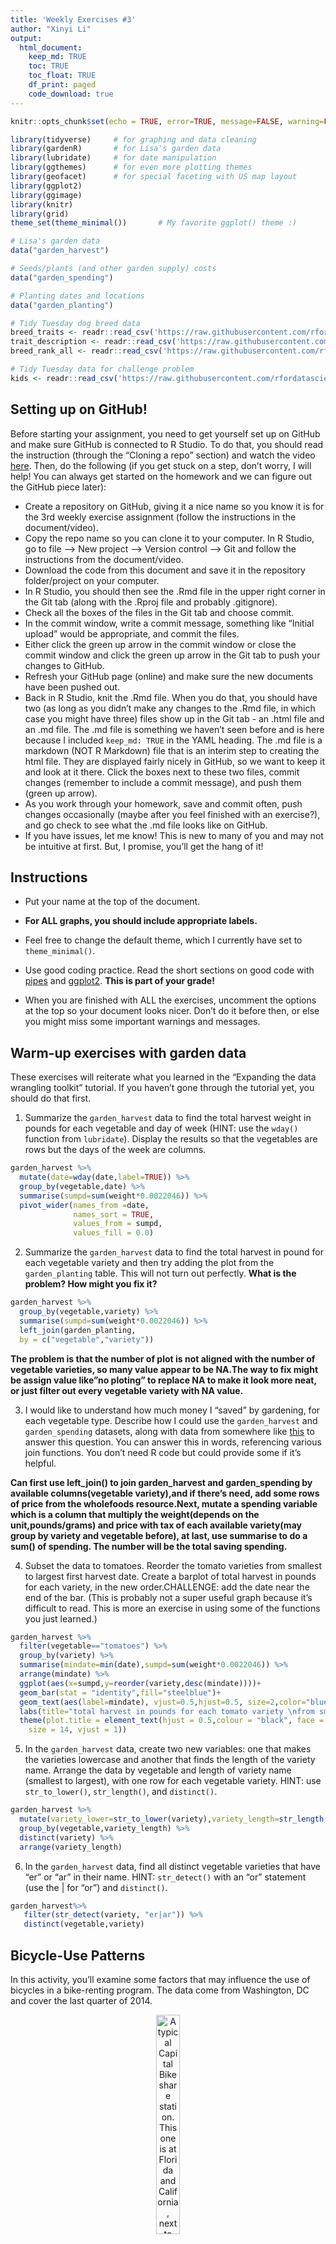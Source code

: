 ```yaml
---
title: 'Weekly Exercises #3'
author: "Xinyi Li"
output: 
  html_document:
    keep_md: TRUE
    toc: TRUE
    toc_float: TRUE
    df_print: paged
    code_download: true
---
```



```r
knitr::opts_chunk$set(echo = TRUE, error=TRUE, message=FALSE, warning=FALSE)
```

```r
library(tidyverse)     # for graphing and data cleaning
library(gardenR)       # for Lisa's garden data
library(lubridate)     # for date manipulation
library(ggthemes)      # for even more plotting themes
library(geofacet)      # for special faceting with US map layout
library(ggplot2)
library(ggimage)
library(knitr)
library(grid)
theme_set(theme_minimal())       # My favorite ggplot() theme :)
```

```r
# Lisa's garden data
data("garden_harvest")

# Seeds/plants (and other garden supply) costs
data("garden_spending")

# Planting dates and locations
data("garden_planting")

# Tidy Tuesday dog breed data
breed_traits <- readr::read_csv('https://raw.githubusercontent.com/rfordatascience/tidytuesday/master/data/2022/2022-02-01/breed_traits.csv')
trait_description <- readr::read_csv('https://raw.githubusercontent.com/rfordatascience/tidytuesday/master/data/2022/2022-02-01/trait_description.csv')
breed_rank_all <- readr::read_csv('https://raw.githubusercontent.com/rfordatascience/tidytuesday/master/data/2022/2022-02-01/breed_rank.csv')

# Tidy Tuesday data for challenge problem
kids <- readr::read_csv('https://raw.githubusercontent.com/rfordatascience/tidytuesday/master/data/2020/2020-09-15/kids.csv')
```

## Setting up on GitHub!

Before starting your assignment, you need to get yourself set up on GitHub and make sure GitHub is connected to R Studio. To do that, you should read the instruction (through the "Cloning a repo" section) and watch the video [here](https://github.com/llendway/github_for_collaboration/blob/master/github_for_collaboration.md). Then, do the following (if you get stuck on a step, don't worry, I will help! You can always get started on the homework and we can figure out the GitHub piece later):

* Create a repository on GitHub, giving it a nice name so you know it is for the 3rd weekly exercise assignment (follow the instructions in the document/video).  
* Copy the repo name so you can clone it to your computer. In R Studio, go to file --> New project --> Version control --> Git and follow the instructions from the document/video.  
* Download the code from this document and save it in the repository folder/project on your computer.  
* In R Studio, you should then see the .Rmd file in the upper right corner in the Git tab (along with the .Rproj file and probably .gitignore).  
* Check all the boxes of the files in the Git tab and choose commit.  
* In the commit window, write a commit message, something like "Initial upload" would be appropriate, and commit the files.  
* Either click the green up arrow in the commit window or close the commit window and click the green up arrow in the Git tab to push your changes to GitHub.  
* Refresh your GitHub page (online) and make sure the new documents have been pushed out.  
* Back in R Studio, knit the .Rmd file. When you do that, you should have two (as long as you didn't make any changes to the .Rmd file, in which case you might have three) files show up in the Git tab - an .html file and an .md file. The .md file is something we haven't seen before and is here because I included `keep_md: TRUE` in the YAML heading. The .md file is a markdown (NOT R Markdown) file that is an interim step to creating the html file. They are displayed fairly nicely in GitHub, so we want to keep it and look at it there. Click the boxes next to these two files, commit changes (remember to include a commit message), and push them (green up arrow).  
* As you work through your homework, save and commit often, push changes occasionally (maybe after you feel finished with an exercise?), and go check to see what the .md file looks like on GitHub.  
* If you have issues, let me know! This is new to many of you and may not be intuitive at first. But, I promise, you'll get the hang of it! 



## Instructions

* Put your name at the top of the document. 

* **For ALL graphs, you should include appropriate labels.** 

* Feel free to change the default theme, which I currently have set to `theme_minimal()`. 

* Use good coding practice. Read the short sections on good code with [pipes](https://style.tidyverse.org/pipes.html) and [ggplot2](https://style.tidyverse.org/ggplot2.html). **This is part of your grade!**

* When you are finished with ALL the exercises, uncomment the options at the top so your document looks nicer. Don't do it before then, or else you might miss some important warnings and messages.


## Warm-up exercises with garden data

These exercises will reiterate what you learned in the "Expanding the data wrangling toolkit" tutorial. If you haven't gone through the tutorial yet, you should do that first.

  1. Summarize the `garden_harvest` data to find the total harvest weight in pounds for each vegetable and day of week (HINT: use the `wday()` function from `lubridate`). Display the results so that the vegetables are rows but the days of the week are columns.

```r
garden_harvest %>% 
  mutate(date=wday(date,label=TRUE)) %>% 
  group_by(vegetable,date) %>% 
  summarise(sumpd=sum(weight*0.0022046)) %>% 
  pivot_wider(names_from =date,
              names_sort = TRUE,
              values_from = sumpd,
              values_fill = 0.0)
```

  2. Summarize the `garden_harvest` data to find the total harvest in pound for each vegetable variety and then try adding the plot from the `garden_planting` table. This will not turn out perfectly. **What is the problem? How might you fix it?**

```r
garden_harvest %>% 
  group_by(vegetable,variety) %>% 
  summarise(sumpd=sum(weight*0.0022046)) %>% 
  left_join(garden_planting,
  by = c("vegetable","variety"))
```
**The problem is that the number of plot is not aligned with the number of vegetable varieties, so many value appear to be NA.The way to fix might be assign value like"no ploting" to replace NA to make it look more neat, or just filter out every vegetable variety with NA value.**

  3. I would like to understand how much money I "saved" by gardening, for each vegetable type. Describe how I could use the `garden_harvest` and `garden_spending` datasets, along with data from somewhere like [this](https://products.wholefoodsmarket.com/search?sort=relevance&store=10542) to answer this question. You can answer this in words, referencing various join functions. You don't need R code but could provide some if it's helpful.

**Can first use left_join() to join garden_harvest and garden_spending by available columns(vegetable variety),and if there's need, add some rows of price from the wholefoods resource.Next, mutate a spending variable which is a column that multiply the weight(depends on the unit,pounds/grams) and price with tax of each available variety(may group by variety and vegetable before), at last, use summarise to do a sum() of spending. The number will be the total saving spending.**


  4. Subset the data to tomatoes. Reorder the tomato varieties from smallest to largest first harvest date. Create a barplot of total harvest in pounds for each variety, in the new order.CHALLENGE: add the date near the end of the bar. (This is probably not a super useful graph because it's difficult to read. This is more an exercise in using some of the functions you just learned.)

```r
garden_harvest %>% 
  filter(vegetable=="tomatoes") %>% 
  group_by(variety) %>% 
  summarise(mindate=min(date),sumpd=sum(weight*0.0022046)) %>% 
  arrange(mindate) %>% 
  ggplot(aes(x=sumpd,y=reorder(variety,desc(mindate))))+
  geom_bar(stat = "identity",fill="steelblue")+
  geom_text(aes(label=mindate), vjust=0.5,hjust=0.5, size=2,color="blue")+
  labs(title="total harvest in pounds for each tomato variety \nfrom smallest to largest first harvest date",x="total harvest(pounds)",y="tomatoes variety")+
  theme(plot.title = element_text(hjust = 0.5,colour = "black", face = "bold", 
    size = 14, vjust = 1))
```

  5. In the `garden_harvest` data, create two new variables: one that makes the varieties lowercase and another that finds the length of the variety name. Arrange the data by vegetable and length of variety name (smallest to largest), with one row for each vegetable variety. HINT: use `str_to_lower()`, `str_length()`, and `distinct()`.
  
```r
garden_harvest %>% 
  mutate(variety_lower=str_to_lower(variety),variety_length=str_length(variety)) %>% 
  group_by(vegetable,variety_length) %>% 
  distinct(variety) %>% 
  arrange(variety_length)
```

  6. In the `garden_harvest` data, find all distinct vegetable varieties that have "er" or "ar" in their name. HINT: `str_detect()` with an "or" statement (use the | for "or") and `distinct()`.

```r
garden_harvest%>% 
   filter(str_detect(variety, "er|ar")) %>% 
   distinct(vegetable,variety)
```


## Bicycle-Use Patterns

In this activity, you'll examine some factors that may influence the use of bicycles in a bike-renting program.  The data come from Washington, DC and cover the last quarter of 2014.

<center>

![A typical Capital Bikeshare station. This one is at Florida and California, next to Pleasant Pops.](https://www.macalester.edu/~dshuman1/data/112/bike_station.jpg){width="30%"}


![One of the vans used to redistribute bicycles to different stations.](https://www.macalester.edu/~dshuman1/data/112/bike_van.jpg){width="30%"}

</center>

Two data tables are available:

- `Trips` contains records of individual rentals
- `Stations` gives the locations of the bike rental stations

Here is the code to read in the data. We do this a little differently than usual, which is why it is included here rather than at the top of this file. To avoid repeatedly re-reading the files, start the data import chunk with `{r cache = TRUE}` rather than the usual `{r}`.

```r
data_site <- 
  "https://www.macalester.edu/~dshuman1/data/112/2014-Q4-Trips-History-Data.rds" 
Trips <- readRDS(gzcon(url(data_site)))
Stations<-read_csv("http://www.macalester.edu/~dshuman1/data/112/DC-Stations.csv")
```

**NOTE:** The `Trips` data table is a random subset of 10,000 trips from the full quarterly data. Start with this small data table to develop your analysis commands. **When you have this working well, you should access the full data set of more than 600,000 events by removing `-Small` from the name of the `data_site`.**

### Temporal patterns

It's natural to expect that bikes are rented more at some times of day, some days of the week, some months of the year than others. The variable `sdate` gives the time (including the date) that the rental started. Make the following plots and interpret them:

  7. A density plot, which is a smoothed out histogram, of the events versus `sdate`. Use `geom_density()`.
  
```r
Trips %>% 
  ggplot(aes(x=sdate))+
  geom_density()+
  scale_y_continuous(labels=scales::comma)+
  labs(title = " bikes rented at different months",x="date")+
  theme(plot.title=element_text(hjust=0.5,vjust=0.3,face="bold",color="black"))
#density?
```
  
  8. A density plot of the events versus time of day.  You can use `mutate()` with `lubridate`'s  `hour()` and `minute()` functions to extract the hour of the day and minute within the hour from `sdate`. Hint: A minute is 1/60 of an hour, so create a variable where 3:30 is 3.5 and 3:45 is 3.75.
  
```r
Trips %>% 
  mutate(hour=hour(sdate),min=minute(sdate)*(1/60),time=hour+min) %>% 
  ggplot(aes(x=time))+
  geom_density()+
  labs(title = " bikes rented at different time of the day",x="time of the day")+
  theme(plot.title = element_text(hjust=0.5,vjust=0.3,face="bold",color="black"))
```
  
  9. A bar graph of the events versus day of the week. Put day on the y-axis.
  
```r
Trips %>% 
  mutate(day=weekdays(sdate)) %>% 
  ggplot(aes(y=day))+
  geom_bar()+
  #scale_y_continuous(labels=scales::comma)+
  labs(title = " bikes rented at different weekdays",y="weekday",x="number of bikes rented")+
  theme(plot.title = element_text(hjust = 0.5,colour = "black", face = "bold", 
    size = 14, vjust = 1))
```
  
  10. Facet your graph from exercise 8. by day of the week. **Is there a pattern?**
  
```r
Trips %>% 
  mutate(time=hour(sdate),min=minute(sdate)*(1/60),day=weekdays(sdate)) %>% 
  ggplot(aes(x=time))+
  geom_density()+
  labs(title = " bikes rented at different time of the day on each weekdays",x="time of the day")+
  facet_wrap(vars(day),ncol=2)+
  theme(plot.title = element_text(hjust = 0.5,colour = "black", face = "bold", 
    size = 14, vjust = 1))
```
**There are two patterns respectively for weekdays and weekends. For week days, bikes are generally rented around 7am to 8am and 16pm to 18pm.On weekends,bikes are generally rented from 10 am to 17pm.**

  
The variable `client` describes whether the renter is a regular user (level `Registered`) or has not joined the bike-rental organization (`Causal`). The next set of exercises investigate whether these two different categories of users show different rental behavior and how `client` interacts with the patterns you found in the previous exercises. 

  11. Change the graph from exercise 10 to set the `fill` aesthetic for `geom_density()` to the `client` variable. You should also set `alpha = .5` for transparency and `color=NA` to suppress the outline of the density function.
  
```r
Trips %>% 
  mutate(time=hour(sdate),min=minute(sdate)*(1/60),day=weekdays(sdate)) %>% 
  ggplot(aes(x=time,fill=client))+
  geom_density(alpha = .5,color=NA)+
  labs(title = " bikes rented  at different time of the day",x="time of the day")+
  facet_wrap(vars(day),ncol=2)+
  theme(plot.title = element_text(hjust = 0.5,colour = "black", face = "bold", 
    size = 14, vjust = 1))
```

  12. Change the previous graph by adding the argument `position = position_stack()` to `geom_density()`. **In your opinion, is this better or worse in terms of telling a story? What are the advantages/disadvantages of each?**
  
```r
Trips %>% 
  mutate(time=hour(sdate),min=minute(sdate)*(1/60),day=weekdays(sdate)) %>% 
  ggplot(aes(x=time,fill=client))+
  geom_density(alpha = .5,color=NA,position = position_stack())+
  labs(title = " bikes rented at different time of the day",x="time of the day")+
  facet_wrap(vars(day),ncol=2)+
  theme(plot.title = element_text(hjust = 0.5,colour = "black", face = "bold", 
    size = 14, vjust = 1))
```

**In my opinion, the previous graph can tell a better story than this one. In the stacked plot,the original shape of casual rider frequency is lost, instead, the whole shape representing all riders' bike renting appears, which is the advantage of this plot. However, as we are going to compare two clients mode instead of the whole pattern, the previous one serves the goal better, which is this plot's disadvantage.**
  
  13. In this graph, go back to using the regular density plot (without `position = position_stack()`). Add a new variable to the dataset called `weekend` which will be "weekend" if the day is Saturday or Sunday and  "weekday" otherwise (HINT: use the `ifelse()` function and the `wday()` function from `lubridate`). Then, update the graph from the previous problem by faceting on the new `weekend` variable. 
  
```r
Trips %>% 
  mutate(weekend=ifelse(wday(sdate)%in%c(6,7),
                        yes = "weekend",
                        no="weekday")) %>% 
  mutate(time=hour(sdate),
         min=minute(sdate)*(1/60),
         day=weekdays(sdate)) %>% 
  ggplot(aes(x=time,fill=client))+
  geom_density(alpha = .5,color=NA)+
  labs(title = "bikes rented at different time of the day",x="time of the day")+
  facet_wrap(vars(weekend))+
  theme(plot.title = element_text(hjust = 0.5,colour = "black", face = "bold", 
    size = 14, vjust = 1))
#density?
```
  
  14. Change the graph from the previous problem to facet on `client` and fill with `weekday`. **What information does this graph tell you that the previous didn't? Is one graph better than the other?**
  
```r
Trips %>% 
  mutate(weekend=ifelse(wday(sdate)%in%c(6,7),yes = "weekend",no="weekday")) %>% 
  mutate(time=hour(sdate),min=minute(sdate)*(1/60),day=weekdays(sdate)) %>% 
  ggplot(aes(x=time,fill=weekend))+
  geom_density(alpha = .5,color=NA)+
  labs(title = "bikes rented at different time of the day",x="time of the day",fill="week day kind")+
  facet_wrap(vars(client))+
  theme(plot.title = element_text(hjust = 0.5,colour = "black", face = "bold", 
    size = 14, vjust = 1))
```
**This graph shows the frequency of both client status renting bikes on weekends and weekdays.Casual riders have really similar frequency on weekday and weekend. Registered client have a more stable time pattern as the pattern observed before both on weekends and weekdays, but on weekday especially special time period(8am,19pm), they are going to have far higher frequency than the rest of the day.On weekend, registered riders have less difference in frequency, but there's still a similar pattern with weekdays.Personally, I will prefer this graph than teh previous one as it allows audience to compare the patterns of both clients as they share teh same y axis, but main time as the weekday and weekend patterns are overlapping, it's more direct to do the comparision beyween these two kinds of days than the previous one as in the previous graph, teh casual clients pattern in two facets seem to be so similar that audience may not be able to tell the tiny difference.**

### Spatial patterns

  15. Use the latitude and longitude variables in `Stations` to make a visualization of the total number of departures from each station in the `Trips` data. Use either color or size to show the variation in number of departures. We will improve this plot next week when we learn about maps!
  
```r
Trips %>% 
  mutate(name=sstation) %>% 
  left_join(Stations,
  by ="name") %>% 
  group_by(name,lat,long) %>% 
  summarise(n=n()) %>% 
  arrange(name) %>% 
  ggplot(aes(x=long,y=lat))+
  geom_point(aes(color = n)) +
  scale_color_viridis_c()+
  labs(title = "Total departure from each stations",x="longitude",y="latitude")+
  theme(plot.title = element_text(hjust = 0.5,colour = "black", face = "bold", 
    size = 14, vjust = 1))
```
  
16. Only 14.4% of the trips in our data are carried out by casual users. Create a plot that shows which area(s) have stations with a much higher percentage of departures by casual users. **What patterns do you notice? (Again, we'll improve this next week when we learn about maps).**
  
```r
Trips %>% 
  group_by(sstation) %>% 
 summarise(nCasual= sum(client == "Casual"),nTotal=n()) %>% 
  mutate(portionCasual=nCasual/nTotal) %>% 
  left_join(Stations, by = c("sstation" = "name"))%>% 
  ggplot(aes(x=long,y=lat))+
  geom_point(aes(color = portionCasual)) +
  scale_color_viridis_c()+
  labs(title = "Total departure from each stations",x="longitude",y="latitude")+
  theme(plot.title = element_text(hjust = 0.5,colour = "black", face = "bold", 
    size = 14, vjust = 1))
```
**Departures are rather concentrated within latitude range of 38.8-39.0 and the longitude range of -77.1 to -77.0. Among those departures, very few of the bikes are rented by casual riders.**
 
  
**DID YOU REMEMBER TO GO BACK AND CHANGE THIS SET OF EXERCISES TO THE LARGER DATASET? IF NOT, DO THAT NOW.**

## Dogs!

In this section, we'll use the data from 2022-02-01 Tidy Tuesday. If you didn't use that data or need a little refresher on it, see the [website](https://github.com/rfordatascience/tidytuesday/blob/master/data/2022/2022-02-01/readme.md).

  17. The final product of this exercise will be a graph that has breed on the y-axis and the sum of the numeric ratings in the `breed_traits` dataset on the x-axis, with a dot for each rating. First, create a new dataset called `breed_traits_total` that has two variables -- `Breed` and `total_rating`. The `total_rating` variable is the sum of the numeric ratings in the `breed_traits` dataset (we'll use this dataset again in the next problem). Then, create the graph just described. Omit Breeds with a `total_rating` of 0 and order the Breeds from highest to lowest ranked. You may want to adjust the `fig.height` and `fig.width` arguments inside the code chunk options (eg. `{r, fig.height=8, fig.width=4}`) so you can see things more clearly - check this after you knit the file to assure it looks like what you expected.

```r
breed_traits_total<-breed_traits %>% 
  select(-c("Coat Type","Coat Length")) %>% 
  mutate(total_rating=rowSums(select_if(.,is.numeric))) %>% 
  select(Breed,total_rating) 
breed_traits_total %>% 
  filter(total_rating>0)  %>% 
  ggplot(aes(y=reorder(Breed,total_rating),x=total_rating))+
  geom_point()+
  labs(title = "Dogs total rating",x="Total rating",y="Breed")+
  theme(plot.title = element_text(hjust = 0.5,colour = "black", face = "bold", 
    size = 14, vjust = 1))
```

  18. The final product of this exercise will be a graph with the top-20 dogs in total ratings (from previous problem) on the y-axis, year on the x-axis, and points colored by each breed's ranking for that year (from the `breed_rank_all` dataset). The points within each breed will be connected by a line, and the breeds should be arranged from the highest median rank to lowest median rank ("highest" is actually the smallest numer, eg. 1 = best). After you're finished, **think of AT LEAST one thing you could you do to make this graph better.**
HINTS: 1. Start with the `breed_rank_all` dataset and pivot it so year is a variable. 2. Use the `separate()` function to get year alone, and there's an extra argument in that function that can make it numeric. 3. For both datasets used, you'll need to `str_squish()` Breed before joining. 
  
```r
rank<-breed_rank_all %>% 
  mutate(Breed=str_squish(Breed)) %>% 
  select(-c("links","Image")) %>% 
  pivot_longer(cols=starts_with("2"),
               names_to="year",
               values_to="Rank") %>% 
  separate(year,c("year")) %>% 
  mutate(breed=Breed) %>% 
  select(-c(Breed))

breed_traits_total %>% 
   mutate(Breed=str_squish(Breed))  %>% 
  slice_max(n=20,order_by=total_rating) %>% 
  inner_join(rank,by=c("Breed"="breed")) %>% 
  mutate(year_int=parse_integer(year)) %>% 
  ggplot(aes(y=fct_reorder(Breed,desc(Rank),median),
             x=year_int))+
  geom_line()+
  geom_point(aes(color=Rank))+
  labs(title = "rank of the top-20 dog breeds in total ratings",y="Breed",x="year")+
  theme(plot.title = element_text(hjust = 0.5,colour = "black", face = "bold", 
    size = 14, vjust = 1))

#default is median
```
**I thinks it will be better if facet is used, or pick another graph type such as multiple bar plot, as the color range showing teh rank changing is not easy to distinguish.**

  19. Create your own! Requirements: use a `join` or `pivot` function (or both, if you'd like), a `str_XXX()` function, and a `fct_XXX()` function to create a graph using any of the dog datasets. One suggestion is to try to improve the graph you created for the Tidy Tuesday assignment. If you want an extra challenge, find a way to use the dog images in the `breed_rank_all` file - check out the `ggimage` library and [this resource](https://wilkelab.org/ggtext/) for putting images as labels.
  
```r
breed_traits_own<-breed_traits %>% 
  select(-c("Coat Type","Coat Length")) %>% 
  mutate(total_rating=rowSums(select_if(.,is.numeric)),Breed=str_squish(Breed))%>% 
  inner_join(rank,by=c("Breed"="breed"))

imag<-"dog.png"

breed_traits_own %>% 
  filter(str_detect(Breed,"Retrievers")) %>% 
  mutate(year_int=parse_integer(year)) %>% 
  ggplot(aes(y=Rank,x=year_int))+
  geom_image(image = imag, size = .07)+
   geom_line()+
  facet_wrap(vars(Breed),ncol=3)+
  theme(panel.grid.major = element_blank())+
  labs(title='Rank Change of Retreiver Breeds',y='Rank',x='year')+
  theme(plot.title = element_text(hjust = 0.5,colour = "black", face = "bold", 
    size = 18, vjust = 1),axis.text.x=element_text(angle=45))+
  theme()+
  labs(title = "Retrievers ranking change",x="year",y="rank")+
  theme(plot.title = element_text(hjust = 0.5,colour = "black", face = "bold", 
    size = 14, vjust = 1))

#year is character so not able to draw the line
```
  
## GitHub link

  20. Below, provide a link to your GitHub page with this set of Weekly Exercises. Specifically, if the name of the file is 03_exercises.Rmd, provide a link to the 03_exercises.md file, which is the one that will be most readable on GitHub.

[myGITfile](https://github.com/AdelineXinyi/STATS112_h3/blob/main/03_exercises.rmd)

## Challenge problem! 

This problem uses the data from the Tidy Tuesday competition this week, `kids`. If you need to refresh your memory on the data, read about it [here](https://github.com/rfordatascience/tidytuesday/blob/master/data/2020/2020-09-15/readme.md). 

  21. In this exercise, you are going to try to replicate the graph below, created by Georgios Karamanis. I'm sure you can find the exact code on GitHub somewhere, but **DON'T DO THAT!** You will only be graded for putting an effort into this problem. So, give it a try and see how far you can get without doing too much googling. HINT: use `facet_geo()`. The graphic won't load below since it came from a location on my computer. So, you'll have to reference the original html on the moodle page to see it.
  
![](kids_data_karamanis.jpeg)
```r
ystart<-kids %>% 
  filter(year==1997,variable=="lib") %>% 
  select(state,inf_adj_perchild)
yed<-kids %>% 
  filter(year==2016,variable=="lib") %>% 
  select(state,inf_adj_perchild)
yall<-ystart %>% 
  left_join(yed,by="state")


#black arrow and complete
ggplot(yall) +
geom_segment(aes(y=ystart$inf_adj_perchild,
                 x=1997,
                 xend=2016,
                 yend=yed$inf_adj_perchild),
                 arrow=arrow(length = unit(40, "points"),
                 type = "closed"))+
facet_geo(vars(state))+
theme(panel.grid = element_blank(),
      plot.background = element_rect(fill = "#547CB0", color = "#40608A"))+
theme(axis.text = element_blank(),strip.text = element_text(color = "white"))+
  xlab(NULL)+
  ylab(NULL)+
  labs(title="change on public spending in library from 1997 to 2016",
       subtitle="i cannot tell cuz the characters are too small",
        caption="something")+
  theme(plot.title = element_text(hjust = 0.5,colour = "black", face = "bold", 
    size = 14, vjust = 1),
    plot.subtitle =element_text(hjust = 0.5,colour = "black", size = 14, vjust = 1) )

#white arrow
kids %>% 
  filter(variable=="lib",year%in%c(1997,2016)) %>% 
  ggplot(aes(y=inf_adj_perchild,x=year)) +
  geom_line(method="lm",arrow=arrow(length = unit(0.6, "inches"),
                                    type="open"),
            colour = "#FFFFFF") +
  facet_geo(vars(state), move_axes = TRUE)+
  theme(panel.grid = element_blank(),
        plot.background = element_rect(fill = "#547CB0", color = "#40608A"))+
  geom_text(aes(label = round(inf_adj_perchild,1)),
            vjust = "inward", hjust = "inward",
            show.legend = FALSE) +
  theme(axis.text = element_blank(),strip.text = element_text(color = "white"))+
  xlab(NULL)+
  ylab(NULL)+
  labs(title="change on public spending in library from 1997 to 2016",
       subtitle="i cannot tell cuz the characters are too small",
       caption="something")+
  theme(plot.title = element_text(hjust = 0.5,colour = "black", face = "bold", 
    size = 14, vjust = 1),
    plot.subtitle =element_text(hjust = 0.5,colour = "black", size = 14, vjust = 1) )


#why the latter one doesn't show complete thing
#how to make special arrow? 
#how to figure out hjust and vjust
#theme(axis.ticks = element_blank()) for get rid of the tiny tick
```

**DID YOU REMEMBER TO UNCOMMENT THE OPTIONS AT THE TOP?**
